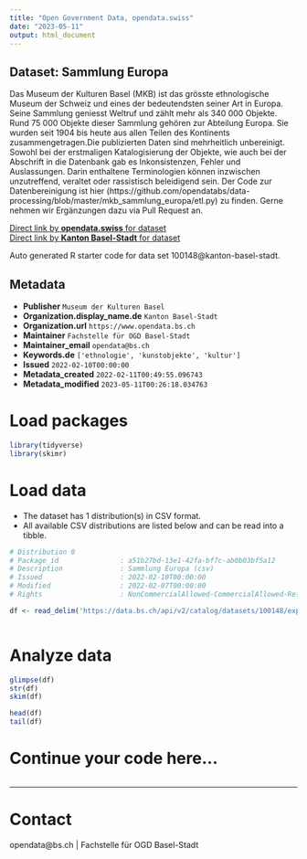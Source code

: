 ```yaml
---
title: "Open Government Data, opendata.swiss"
date: "2023-05-11"
output: html_document
---
```


## Dataset: Sammlung Europa

Das Museum der Kulturen Basel (MKB) ist das grösste ethnologische Museum der Schweiz und eines der bedeutendsten seiner Art in Europa. Seine Sammlung geniesst Weltruf und zählt mehr als 340 000 Objekte. Rund 75 000 Objekte dieser Sammlung gehören zur Abteilung Europa. Sie wurden seit 1904 bis heute aus allen Teilen des Kontinents zusammengetragen.Die publizierten Daten sind mehrheitlich unbereinigt. Sowohl bei der erstmaligen Katalogisierung der Objekte, wie auch bei der Abschrift in die Datenbank gab es Inkonsistenzen, Fehler und Auslassungen. Darin enthaltene Terminologien können inzwischen unzutreffend, veraltet oder rassistisch beleidigend sein. Der Code zur Datenbereinigung ist hier (https://github.com/opendatabs/data-processing/blob/master/mkb_sammlung_europa/etl.py) zu finden. Gerne nehmen wir Ergänzungen dazu via Pull Request an. 

[Direct link by **opendata.swiss** for dataset](https://opendata.swiss/de/dataset/sammlung-europa1)<br>
[Direct link by **Kanton Basel-Stadt** for dataset](https://data.bs.ch/explore/dataset/100148/)

Auto generated R starter code for data set 100148@kanton-basel-stadt.

## Metadata

- **Publisher** `Museum der Kulturen Basel`
- **Organization.display_name.de** `Kanton Basel-Stadt`
- **Organization.url** `https://www.opendata.bs.ch`
- **Maintainer** `Fachstelle für OGD Basel-Stadt`
- **Maintainer_email** `opendata@bs.ch`
- **Keywords.de** `['ethnologie', 'kunstobjekte', 'kultur']`
- **Issued** `2022-02-10T00:00:00`
- **Metadata_created** `2022-02-11T00:49:55.096743`
- **Metadata_modified** `2023-05-11T00:26:18.034763`


# Load packages

```r

library(tidyverse)
library(skimr)

```

# Load data

-   The dataset has 1 distribution(s) in CSV format.
-   All available CSV distributions are listed below and can be read into a tibble.

```r

# Distribution 0
# Package_id               : a51b27bd-13e1-42fa-bf7c-ab0b03bf5a12
# Description              : Sammlung Europa (csv)
# Issued                   : 2022-02-10T00:00:00
# Modified                 : 2022-02-07T00:00:00
# Rights                   : NonCommercialAllowed-CommercialAllowed-ReferenceRequired

df <- read_delim('https://data.bs.ch/api/v2/catalog/datasets/100148/exports/csv')



```

# Analyze data

```r

glimpse(df)
str(df)
skim(df)

head(df)
tail(df)

```

# Continue your code here...

```r

```

------------------------------------------------------------------------

# Contact

opendata@bs.ch | Fachstelle für OGD Basel-Stadt
